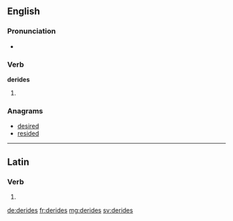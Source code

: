 ==English==

===Pronunciation===
* {{rhymes|aɪdz}}

===Verb===
'''derides'''

# {{third-person singular of|deride}}

===Anagrams===
* [[desired#English|desired]]
* [[resided#English|resided]]

----

==Latin==

===Verb===
{{la-verb-form|dērīdēs}}

# {{conjugation of|derideo|dērīdeō|2|s|pres|act|ind|lang=la}}

[[de:derides]]
[[fr:derides]]
[[mg:derides]]
[[sv:derides]]
